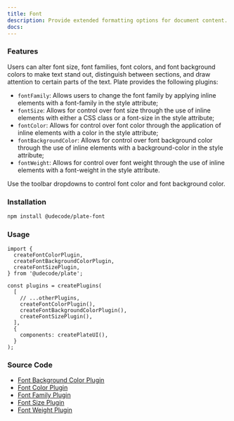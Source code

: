 ```yaml
---
title: Font
description: Provide extended formatting options for document content.
docs:
---
```


<ComponentPreview name="playground-demo" id="font" />

### Features

Users can alter font size, font families, font colors, and font background colors to make text stand out,
distinguish between sections, and draw attention to certain parts of the text. Plate provides the following plugins:

- `fontFamily`: Allows users to change the font family by applying inline elements with a font-family in the style attribute;
- `fontSize`: Allows for control over font size through the use of inline elements with either a CSS class or a font-size in the style attribute;
- `fontColor`: Allows for control over font color through the application of inline elements with a color in the style attribute;
- `fontBackgroundColor`: Allows for control over font background color through the use of inline elements with a background-color in the style attribute;
- `fontWeight`: Allows for control over font weight through the use of inline elements with a font-weight in the style attribute.

Use the toolbar dropdowns to control font color and font background color.

### Installation

```bash
npm install @udecode/plate-font
```

### Usage

```tsx
import {
  createFontColorPlugin,
  createFontBackgroundColorPlugin,
  createFontSizePlugin,
} from '@udecode/plate';

const plugins = createPlugins(
  [
    // ...otherPlugins,
    createFontColorPlugin(),
    createFontBackgroundColorPlugin(),
    createFontSizePlugin(),
  ],
  {
    components: createPlateUI(),
  }
);
```

### Source Code

- [Font Background Color Plugin](https://github.com/udecode/plate/blob/main/packages/nodes/font/src/createFontBackgroundColorPlugin.ts)
- [Font Color Plugin](https://github.com/udecode/plate/blob/main/packages/nodes/font/src/createFontColorPlugin.ts)
- [Font Family Plugin](https://github.com/udecode/plate/blob/main/packages/nodes/font/src/createFontFamilyPlugin.ts)
- [Font Size Plugin](https://github.com/udecode/plate/blob/main/packages/nodes/font/src/createFontSizePlugin.ts)
- [Font Weight Plugin](https://github.com/udecode/plate/blob/main/packages/nodes/font/src/createFontWeightPlugin.ts)

